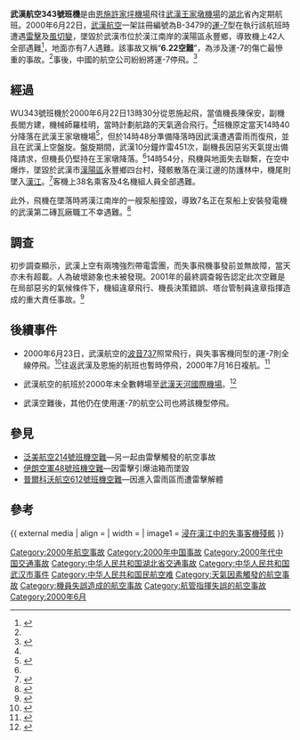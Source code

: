 {{Infobox Airliner accident
|name= 武漢航空343號班機空難
|Crash image= B-3472 Yunshuji Y7 Wuhan Airlines (7184365853).jpg
|Image caption= 與失事客機同塗裝的運-7
|Date= 2000年6月22日
|Type= 雷擊
|Site= [[中國|中國]][[武漢市|武漢市]][[漢陽區|漢陽區]]
|Coordinates= {{Coord|30|35|06|N|114|06|17|E|display=title,inline}} <ref name="hbsafety">[http://www.hbsafety.cn/article/33/408/200612/17734.shtml 武汉航空公司Y7-100/B3479号飞机“6.22”空难事故的调查分析] {{webarchive|url=https://web.archive.org/web/20100918214735/http://www.hbsafety.cn/article/33/408/200612/17734.shtml |date=2010-09-18 }} 湖北安全生产信息网</ref>
|Origin= [[中國|中國]][[恩施許家坪機場|恩施許家坪機場]]
|Destination= [[中國|中國]][[武漢王家墩機場|武漢王家墩機場]]
|Fatalities= 49（包括地面7人）<ref name="ASN">{{cite web|title=Accident description|url=http://aviation-safety.net/database/record.php?id=20000622-0|publisher=Aviation Safety Network|accessdate=2013-07-28|archive-date=2012-11-03|archive-url=https://web.archive.org/web/20121103110353/http://aviation-safety.net/database/record.php?id=20000622-0|dead-url=no}}</ref>
|Injuries= 0
|Aircraft Type= [[運-7|運-7]]
|Operator= [[武漢航空|武漢航空]]
|Tail Number= B-3479
|Passengers= 38<ref name="ASN"/>
|Crew= 4<ref name="ASN"/>
|Survivors= 0
}}

'''武漢航空343號班機'''是由[[恩施許家坪機場|恩施許家坪機場]]飛往[[武漢王家墩機場|武漢王家墩機場]]的[[湖北省|湖北]]省內定期航班。2000年6月22日，[[武漢航空|武漢航空]]一架註冊編號為B-3479的[[運-7|運-7]]型在執行該航班時遭遇[[閃電|雷擊]]及[[風切變|風切變]]，墜毀於武漢市位於漢江南岸的漢陽區永豐鄉，導致機上42人全部遇難<ref>{{cite news|title=武航一客机在武汉坠毁 机上42人全部罹难|url=http://news.sina.com.cn/china/2000-06-22/100002.html|publisher=新華通訊社|date=2000-06-22|accessdate=2013-07-28|archive-date=2019-06-11|archive-url=https://web.archive.org/web/20190611235744/http://news.sina.com.cn/china/2000-06-22/100002.html|dead-url=no}}</ref>，地面亦有7人遇難。該事故又稱“'''6.22空難'''”，為涉及運-7的傷亡最慘重的事故。<ref name="ASN"/>事後，中國的航空公司紛紛將運-7停飛。<ref>{{cite news|title=各航空公司纷纷停飞“运七”|url=http://news.sina.com.cn/society/2000-06-27/101272.html|publisher=华声报|date=2000-06-27|accessdate=2013-07-28|archive-date=2019-06-05|archive-url=https://web.archive.org/web/20190605045329/http://news.sina.com.cn/society/2000-06-27/101272.html|dead-url=no}}</ref>

==經過==
WU343號班機於2000年6月22日13時30分從恩施起飛，當值機長陳保安，副機長閻方建，機械師羅桂明，當時計劃航路的天氣適合飛行。<ref name="hbsafety"/>班機原定當天14時40分降落在武漢王家墩機場<ref>{{cite news|title=武汉空难现场仅距闹市40米|url=http://news.sina.com.cn/china/2000-06-23/100399.html|publisher=华西都市报|date=2000-06-23|accessdate=2013-07-28|archive-date=2019-06-03|archive-url=https://web.archive.org/web/20190603180107/http://news.sina.com.cn/china/2000-06-23/100399.html|dead-url=no}}</ref>，但於14時48分準備降落時因武漢遭遇雷雨而復飛，並且在武漢上空盤旋。盤旋期間，武漢10分鐘炸雷451次，副機長因惡劣天氣提出備降請求，但機長仍堅持在王家墩降落。<ref name="ASN"/>14時54分，飛機與地面失去聯繫，在空中爆炸，墜毀於武漢市[[漢陽區|漢陽區]]永豐鄉四台村，殘骸散落在漢江邊的防護林中，機尾則墜入[[漢水|漢江]]。<ref>{{cite news|title=《湖北日报》报道武航客机失事详情|url=http://news.sina.com.cn/china/2000-06-23/100319.html|publisher=中新社|date=2000-06-23|accessdate=2013-07-28|archive-date=2019-06-09|archive-url=https://web.archive.org/web/20190609015045/http://news.sina.com.cn/china/2000-06-23/100319.html|dead-url=no}}</ref>客機上38名乘客及4名機組人員全部遇難。

此外，飛機在墜落時將漢江南岸的一艘泵船撞毀，導致7名正在泵船上安裝發電機的武漢第二磚瓦廠職工不幸遇難。<ref>{{cite news|title=武航空难共有四十九人死亡|url=http://www.chinanews.com/2000-06-24/26/35017.html|publisher=中新社|date=2000-06-24|accessdate=2013-07-28|archive-date=2016-03-05|archive-url=https://web.archive.org/web/20160305084410/http://www.chinanews.com/2000-06-24/26/35017.html|dead-url=no}}</ref>

==調查==
初步調查顯示，武漢上空有兩塊強烈帶電雲團，而失事飛機事發前並無故障，當天亦未有超載。人為破壞跡象也未被發現。2001年的最終調查報告認定此次空難是在局部惡劣的氣候條件下，機組違章飛行、機長決策錯誤、塔台管制員違章指揮造成的重大責任事故。<ref>{{cite news|title=武汉“6.22”空难为重大责任事故|url=http://news.enorth.com.cn/system/2001/04/15/000064784.shtml|publisher=北方網|date=2001-04-15|accessdate=2013-07-28|archive-date=2016-03-04|archive-url=https://web.archive.org/web/20160304094042/http://news.enorth.com.cn/system/2001/04/15/000064784.shtml|dead-url=no}}</ref>

==後續事件==
*2000年6月23日，武漢航空的[[波音737|波音737]]照常飛行，與失事客機同型的運-7則全線停飛。<ref>{{cite news|title=武航今起运七飞机全线停飞|url=http://news.sina.com.cn/china/2000-06-23/100261.html|publisher=长江日报|date=2000-06-23|accessdate=2013-07-28|archive-date=2019-06-11|archive-url=https://web.archive.org/web/20190611154804/http://news.sina.com.cn/china/2000-06-23/100261.html|dead-url=no}}</ref>往返武漢及恩施的航班也暫時停飛，2000年7月16日複航。<ref>{{cite news|title=“6.22空难”后恩施复航第一班|url=http://news.sina.com.cn/china/2000-07-20/109686.html|publisher=长江日报|date=2000-07-20|accessdate=2013-07-28|archive-date=2019-06-08|archive-url=https://web.archive.org/web/20190608203014/http://news.sina.com.cn/china/2000-07-20/109686.html|dead-url=no}}</ref>

*武漢航空的航班於2000年末全數轉場至[[武漢天河國際機場|武漢天河國際機場]]。<ref>{{cite news|title=武汉-恩施航线将于7月10日复飞|url=http://www.cctv.com/zhuanti/china/feiji/feiji19.html|publisher=武汉晚报|date=2000-07-04|accessdate=2013-07-28|archive-date=2019-12-04|archive-url=https://web.archive.org/web/20191204200231/http://www.cctv.com/zhuanti/china/feiji/feiji19.html|dead-url=no}}</ref>

*武漢空難後，其他仍在使用運-7的航空公司也將該機型停飛。

==參見==
*[[泛美航空214號班機空難|泛美航空214號班機空難]]—另一起由雷擊觸發的航空事故
*[[伊朗空軍48號班機空難|伊朗空軍48號班機空難]]—因雷擊引爆油箱而墜毀
*[[普爾科沃航空612號班機空難|普爾科沃航空612號班機空難]]—因進入雷雨區而遭雷擊解體

==參考==
{{ external media
| align  = 
| width  = 
| image1 = [http://www.airdisaster.com/photos/wuhan343/photo.shtml 浸在漢江中的失事客機殘骸]
}}
{{Reflist|2}}


{{2000年航空事故}}
{{中华人民共和国航空事故}}

[[Category:2000年航空事故|Category:2000年航空事故]]
[[Category:2000年中国事故|Category:2000年中国事故]]
[[Category:2000年代中国交通事故|Category:2000年代中国交通事故]]
[[Category:中华人民共和国湖北省交通事故|Category:中华人民共和国湖北省交通事故]]
[[Category:中华人民共和国武汉市事件|Category:中华人民共和国武汉市事件]]
[[Category:中华人民共和国民航空难|Category:中华人民共和国民航空难]]
[[Category:天氣因素觸發的航空事故|Category:天氣因素觸發的航空事故]]
[[Category:機員失誤造成的航空事故|Category:機員失誤造成的航空事故]]
[[Category:航管指揮失誤的航空事故|Category:航管指揮失誤的航空事故]]
[[Category:2000年6月|Category:2000年6月]]
